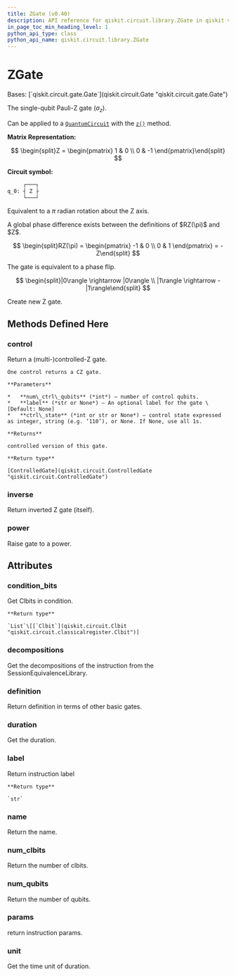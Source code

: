 ```yaml
---
title: ZGate (v0.40)
description: API reference for qiskit.circuit.library.ZGate in qiskit v0.40
in_page_toc_min_heading_level: 1
python_api_type: class
python_api_name: qiskit.circuit.library.ZGate
---
```


# ZGate

<Class id="qiskit.circuit.library.ZGate" isDedicatedPage={true} github="https://github.com/qiskit/qiskit/tree/stable/0.23/qiskit/circuit/library/standard_gates/z.py" signature="ZGate(label=None)" modifiers="class">
  Bases: [`qiskit.circuit.gate.Gate`](qiskit.circuit.Gate "qiskit.circuit.gate.Gate")

  The single-qubit Pauli-Z gate ($\sigma_z$).

  Can be applied to a [`QuantumCircuit`](qiskit.circuit.QuantumCircuit "qiskit.circuit.QuantumCircuit") with the [`z()`](qiskit.circuit.QuantumCircuit#z "qiskit.circuit.QuantumCircuit.z") method.

  **Matrix Representation:**

$$
\begin{split}Z = \begin{pmatrix}
1 & 0 \\
0 & -1
\end{pmatrix}\end{split}
$$

  **Circuit symbol:**

  ```python
       ┌───┐
  q_0: ┤ Z ├
       └───┘
  ```

  Equivalent to a $\pi$ radian rotation about the Z axis.

  <Admonition title="Note" type="note">
    A global phase difference exists between the definitions of $RZ(\pi)$ and $Z$.

$$
\begin{split}RZ(\pi) = \begin{pmatrix}
-1 & 0 \\
0 & 1
\end{pmatrix}
= -Z\end{split}
$$
  </Admonition>

  The gate is equivalent to a phase flip.

$$
\begin{split}|0\rangle \rightarrow |0\rangle \\
|1\rangle \rightarrow -|1\rangle\end{split}
$$

  Create new Z gate.

  ## Methods Defined Here

  <span id="qiskit-circuit-library-zgate-control" />

  ### control

  <Function id="qiskit.circuit.library.ZGate.control" signature="ZGate.control(num_ctrl_qubits=1, label=None, ctrl_state=None)">
    Return a (multi-)controlled-Z gate.

    One control returns a CZ gate.

    **Parameters**

    *   **num\_ctrl\_qubits** (*int*) – number of control qubits.
    *   **label** (*str or None*) – An optional label for the gate \[Default: None]
    *   **ctrl\_state** (*int or str or None*) – control state expressed as integer, string (e.g. ‘110’), or None. If None, use all 1s.

    **Returns**

    controlled version of this gate.

    **Return type**

    [ControlledGate](qiskit.circuit.ControlledGate "qiskit.circuit.ControlledGate")
  </Function>

  <span id="qiskit-circuit-library-zgate-inverse" />

  ### inverse

  <Function id="qiskit.circuit.library.ZGate.inverse" signature="ZGate.inverse()">
    Return inverted Z gate (itself).
  </Function>

  <span id="qiskit-circuit-library-zgate-power" />

  ### power

  <Function id="qiskit.circuit.library.ZGate.power" signature="ZGate.power(exponent)">
    Raise gate to a power.
  </Function>

  ## Attributes

  ### condition\_bits

  <Attribute id="qiskit.circuit.library.ZGate.condition_bits">
    Get Clbits in condition.

    **Return type**

    `List`\[[`Clbit`](qiskit.circuit.Clbit "qiskit.circuit.classicalregister.Clbit")]
  </Attribute>

  ### decompositions

  <Attribute id="qiskit.circuit.library.ZGate.decompositions">
    Get the decompositions of the instruction from the SessionEquivalenceLibrary.
  </Attribute>

  ### definition

  <Attribute id="qiskit.circuit.library.ZGate.definition">
    Return definition in terms of other basic gates.
  </Attribute>

  ### duration

  <Attribute id="qiskit.circuit.library.ZGate.duration">
    Get the duration.
  </Attribute>

  ### label

  <Attribute id="qiskit.circuit.library.ZGate.label">
    Return instruction label

    **Return type**

    `str`
  </Attribute>

  ### name

  <Attribute id="qiskit.circuit.library.ZGate.name">
    Return the name.
  </Attribute>

  ### num\_clbits

  <Attribute id="qiskit.circuit.library.ZGate.num_clbits">
    Return the number of clbits.
  </Attribute>

  ### num\_qubits

  <Attribute id="qiskit.circuit.library.ZGate.num_qubits">
    Return the number of qubits.
  </Attribute>

  ### params

  <Attribute id="qiskit.circuit.library.ZGate.params">
    return instruction params.
  </Attribute>

  ### unit

  <Attribute id="qiskit.circuit.library.ZGate.unit">
    Get the time unit of duration.
  </Attribute>
</Class>

